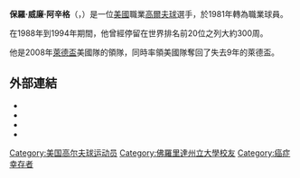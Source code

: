 {{Infobox golfer
| name              = 保羅·威廉·阿辛格
| image             = 
| image_size        = 
| caption           = 
| fullname          = 
| nickname          = 
| birth_date        = {{birth date and age|1960|1|6}}
| birth_place       = {{USA}}[[麻薩諸塞州|麻薩諸塞州]][[春田市_(馬薩諸塞州)|春田市]][[霍利奧克_(馬薩諸塞州)|霍利奧克]]
| death_date        = 
| death_place       = 
| height            = {{Height|ft=6|in=2}}
| weight            = {{Weight|lb=175}}
| nationality       = {{USA}}
| residence         = {{USA}}[[佛羅里達州|佛羅里達州]][[布雷登頓_(佛羅里達州)|布雷登頓]]
| spouse            = 
| partner           = 
| children          = 
| college           = [[佛羅里達州立大學|佛羅里達州立大學]]
| status            = 
| yearpro           = 1981年
| retired           = 
| tour              = PGA Tour
| extour            = 
| prowins           = 16
| pgawins           = 12
| eurowins          = 2
| japwins           = 
| asiawins          = 
| sunwins           = 
| auswins           = 
| nwidewins         = 
| chalwins          = 
| champwins         = 
| seneurowins       = 
| otherwins         = 2
| majorwins         = 1
| masters           = 
| usopen            = 
| open              = 
| pga               = 
| wghofid           = 
| wghofyear         = 
| award1            = [[PGA年度最佳球員|PGA年度最佳球員]]
| year1             = 1987年
| award2            = [[年度東山再起獎|年度東山再起獎]]
| year2             = 2000年
| awardssection     = 
}}
'''保羅·威廉·阿辛格'''（{{lang-en|'''Paul William Azinger'''}}，{{bd|1960年|1月6日|catIdx=Azinger, Paul William}}）是一位[[美國|美國]]職業[[高爾夫球|高爾夫球]]選手，於1981年轉為職業球員。

在1988年到1994年期間，他曾經停留在世界排名前20位之列大約300周。

他是2008年[[萊德盃|萊德盃]]美國隊的領隊，同時率領美國隊奪回了失去9年的萊德盃。

== 外部連結 ==
* {{official website|http://www.paulazinger.com}}
* {{PGATour player|01042}}
* {{EuroTour player|4101}}
* {{OWGR|20}}

{{Authority control}}

{{DEFAULTSORT:Azinger, Paul William}}
[[Category:美国高尔夫球运动员|Category:美国高尔夫球运动员]]
[[Category:佛羅里達州立大學校友|Category:佛羅里達州立大學校友]]
[[Category:癌症幸存者|Category:癌症幸存者]]